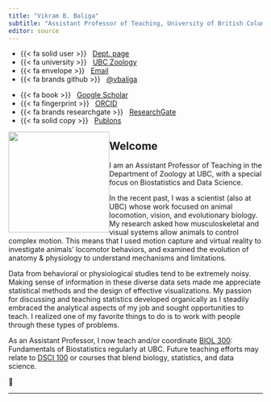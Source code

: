 ```yaml
---
title: "Vikram B. Baliga"
subtitle: "Assistant Professor of Teaching, University of British Columbia"
editor: source
---
```


::::: {.grid .course-details .course-details-smaller}
::: {.g-col-6 .g-col-md-3}
-   {{< fa solid user >}}   [Dept.
    page](https://www.zoology.ubc.ca/person/vikram-baliga)
-   {{< fa university >}}   [UBC Zoology](https://zoology.ubc.ca/)
-   {{< fa envelope >}}   [Email](mailto:vikram.baliga@ubc.ca)
-   {{< fa brands github >}}   [\@vbaliga](https://github.com/vbaliga)
:::

::: {.g-col-6 .g-col-md-3}
-   {{< fa book >}}   [Google
    Scholar](https://scholar.google.com/citations?user=sXz0JqQAAAAJ&hl=en)
-   {{< fa fingerprint >}}   [ORCID](http://orcid.org/0000-0002-9367-8974)
-   {{< fa brands researchgate >}}  
    [ResearchGate](https://www.researchgate.net/profile/Vikram_Baliga)
-   {{< fa solid copy >}}  
    [Publons](http://www.researcherid.com/rid/H-1546-2013)
:::
:::::

![](images/vikram_baliga.jpg){fig-alt="Vikram B. Baliga" style="float:left;"
width="200"}

## Welcome

I am an Assistant Professor of Teaching in the Department of Zoology at UBC,
with a special focus on Biostatistics and Data Science.

In the recent past, I was a scientist (also at UBC) whose work focused on animal
locomotion, vision, and evolutionary biology. My research asked how
musculoskeletal and visual systems allow animals to control complex motion. This
means that I used motion capture and virtual reality to investigate animals'
locomotor behaviors, and examined the evolution of anatomy & physiology to
understand mechanisms and limitations.

Data from behavioral or physiological studies tend to be extremely noisy. Making
sense of information in these diverse data sets made me appreciate statistical
methods and the design of effective visualizations. My passion for discussing
and teaching statistics developed organically as I steadily embraced the
analytical aspects of my job and sought opportunities to teach. I realized one
of my favorite things to do is to work with people through these types of
problems.

As an Assistant Professor, I now teach and/or coordinate [BIOL
300](https://biologyprogram-2023.sites.olt.ubc.ca/files/2019/08/Syllabus_BIOL300_2019.pdf):
Fundamentals of Biostatistics regularly at UBC. Future teaching efforts may
relate to [DSCI
100](https://www.stat.ubc.ca/sites/default/files/course_outlines/dsci100_outline_2020st2_melissa.pdf)
or courses that blend biology, statistics, and data science.

🐢

--------------------------------------------------------------------------------
